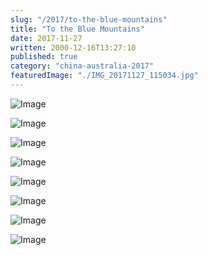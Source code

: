 ```yaml
---
slug: "/2017/to-the-blue-mountains"
title: "To the Blue Mountains"
date: 2017-11-27
written: 2000-12-16T13:27:10
published: true
category: "china-australia-2017"
featuredImage: "./IMG_20171127_115034.jpg"
---
```


![Image](IMG_20171127_115034.jpg)

![Image](IMG_20171127_124553.jpg)

![Image](IMG_20171127_124455.jpg)

![Image](IMG_20171127_115638.jpg)

![Image](IMG_20171127_124953.jpg)

![Image](IMG_20171127_120416.jpg)

![Image](IMG_20171127_130507.jpg)

![Image](IMG_20171127_134615.jpg)
